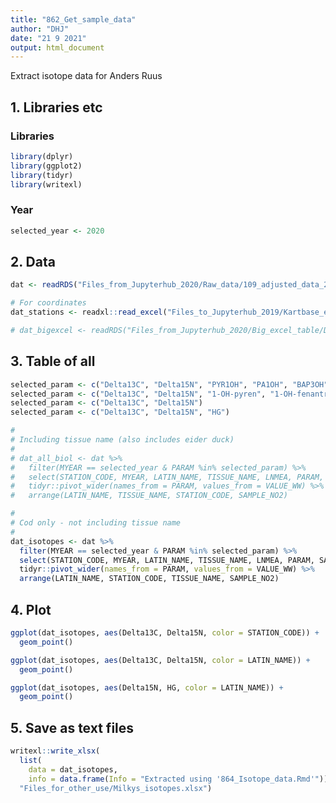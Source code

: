 ```yaml
---
title: "862_Get_sample_data"
author: "DHJ"
date: "21 9 2021"
output: html_document
---
```


Extract isotope data for Anders Ruus

## 1. Libraries etc

### Libraries
```r

library(dplyr)
library(ggplot2)
library(tidyr)
library(writexl)

```

### Year  
```r

selected_year <- 2020

```

## 2. Data  
```r

dat <- readRDS("Files_from_Jupyterhub_2020/Raw_data/109_adjusted_data_2021-09-15.rds")

# For coordinates   
dat_stations <- readxl::read_excel("Files_to_Jupyterhub_2019/Kartbase_edit.xlsx")

# dat_bigexcel <- readRDS("Files_from_Jupyterhub_2020/Big_excel_table/Data_xl_2021-09-15_ver02.rds")

```

## 3. Table of all 
```r

selected_param <- c("Delta13C", "Delta15N", "PYR1OH", "PA1OH", "BAP3OH")
selected_param <- c("Delta13C", "Delta15N", "1-OH-pyren", "1-OH-fenantren", "3-OH-benzo[a]pyren")
selected_param <- c("Delta13C", "Delta15N")
selected_param <- c("Delta13C", "Delta15N", "HG")

#
# Including tissue name (also includes eider duck)
#
# dat_all_biol <- dat %>%
#   filter(MYEAR == selected_year & PARAM %in% selected_param) %>%
#   select(STATION_CODE, MYEAR, LATIN_NAME, TISSUE_NAME, LNMEA, PARAM, SAMPLE_NO2, VALUE_WW) %>%
#   tidyr::pivot_wider(names_from = PARAM, values_from = VALUE_WW) %>%
#   arrange(LATIN_NAME, TISSUE_NAME, STATION_CODE, SAMPLE_NO2)

#
# Cod only - not including tissue name
#
dat_isotopes <- dat %>%
  filter(MYEAR == selected_year & PARAM %in% selected_param) %>%
  select(STATION_CODE, MYEAR, LATIN_NAME, TISSUE_NAME, LNMEA, PARAM, SAMPLE_NO2, VALUE_WW) %>%
  tidyr::pivot_wider(names_from = PARAM, values_from = VALUE_WW) %>%
  arrange(LATIN_NAME, STATION_CODE, TISSUE_NAME, SAMPLE_NO2)


```

## 4. Plot  
```r

ggplot(dat_isotopes, aes(Delta13C, Delta15N, color = STATION_CODE)) +
  geom_point() 

ggplot(dat_isotopes, aes(Delta13C, Delta15N, color = LATIN_NAME)) +
  geom_point() 

ggplot(dat_isotopes, aes(Delta15N, HG, color = LATIN_NAME)) +
  geom_point() 

```


## 5. Save as text files  
```r

writexl::write_xlsx(
  list(
    data = dat_isotopes, 
    info = data.frame(Info = "Extracted using '864_Isotope_data.Rmd'")),
  "Files_for_other_use/Milkys_isotopes.xlsx")

```

